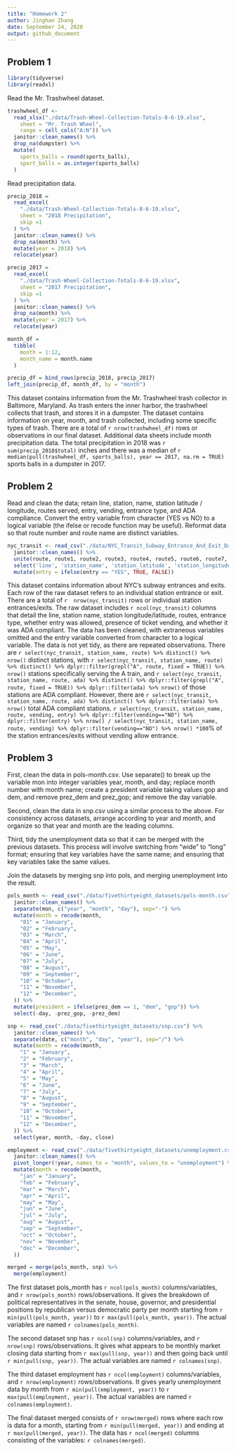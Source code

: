 ```yaml
---
title: "Homework 2"
author: Jinghan Zhang
date: September 24, 2020
output: github_document
---
```


## Problem 1

```r
library(tidyverse)
library(readxl)
```

Read the Mr. Trashwheel dataset.

```r
trashwheel_df <-
  read_xlsx("./data/Trash-Wheel-Collection-Totals-8-6-19.xlsx", 
    sheet = "Mr. Trash Wheel",
    range = cell_cols("A:N")) %>%
  janitor::clean_names() %>%
  drop_na(dumpster) %>%
  mutate(
    sports_balls = round(sports_balls),
    sport_balls = as.integer(sports_balls)
  )
```

Read precipitation data.

```r
precip_2018 = 
  read_excel(
    "./data/Trash-Wheel-Collection-Totals-8-6-19.xlsx",
    sheet = "2018 Precipitation",
    skip =1
  ) %>%
  janitor::clean_names() %>%
  drop_na(month) %>%
  mutate(year = 2018) %>%
  relocate(year)

precip_2017 = 
  read_excel(
    "./data/Trash-Wheel-Collection-Totals-8-6-19.xlsx",
    sheet = "2017 Precipitation",
    skip =1
  ) %>%
  janitor::clean_names() %>%
  drop_na(month) %>%
  mutate(year = 2017) %>%
  relocate(year)

month_df = 
  tibble(
    month = 1:12,
    month_name = month.name
  ) 

precip_df = bind_rows(precip_2018, precip_2017) 
left_join(precip_df, month_df, by = "month") 
```

This dataset contains information from the Mr. Trashwheel trash collector in Baltimore, Maryland. As trash enters the inner harbor, the trashwheel collects that trash, and stores it in a dumpster. The dataset contains information on year, month, and trash collected, including some specific types of trash. There are a total of `r nrow(trashwheel_df)` rows or observations in our final dataset. Additional data sheets include month precipitation data. The total precipitation in 2018 was `r sum(precip_2018$total)` inches and there was a median of `r median(pull(trashwheel_df, sports_balls), year == 2017, na.rm = TRUE)` sports balls in a dumpster in 2017.

## Problem 2

Read and clean the data; retain line, station, name, station latitude / longitude, routes served, entry, vending, entrance type, and ADA compliance. Convert the entry variable from character (YES vs NO) to a logical variable (the ifelse or recode function may be useful). Reformat data so that route number and route name are distinct variables.

```r
nyc_transit <- read_csv("./data/NYC_Transit_Subway_Entrance_And_Exit_Data.csv") %>%
  janitor::clean_names() %>%
  unite(route, route1, route2, route3, route4, route5, route6, route7, route8, route9, route10, route11, sep = "/", na.rm = TRUE) %>%
  select('line', 'station_name', 'station_latitude', 'station_longitude', 'route', 'entry', 'vending', 'entrance_type', 'ada') %>%
  mutate(entry = ifelse(entry == "YES", TRUE, FALSE))

```

This dataset contains information about NYC's subway entrances and exits. Each row of the raw dataset refers to an individual station entrance or exit. There are a total of `r  nrow(nyc_transit)` rows or individual station entrances/exits. The raw dataset includes `r ncol(nyc_transit)` columns that detail the line, station name, station longitude/latitude, routes, entrance type, whether entry was allowed, presence of ticket vending, and whether it was ADA compliant. The data has been cleaned, with extraneous variables omitted and the entry variable converted from character to a logical variable. The data is not yet tidy, as there are repeated observations. There are `r select(nyc_transit, station_name, route) %>% distinct() %>% nrow()` distinct stations, with `r select(nyc_transit, station_name, route) %>% distinct() %>% dplyr::filter(grepl("A", route, fixed = TRUE)) %>% nrow()` stations specifically serving the A train, and `r select(nyc_transit, station_name, route, ada) %>% distinct() %>% dplyr::filter(grepl("A", route, fixed = TRUE)) %>% dplyr::filter(ada) %>% nrow()` of those stations are ADA compliant. However, there are `r select(nyc_transit, station_name, route, ada) %>% distinct() %>% dplyr::filter(ada) %>% nrow()` total ADA compliant stations. `r select(nyc_transit, station_name, route, vending, entry) %>% dplyr::filter(vending=="NO") %>% dplyr::filter(entry) %>% nrow() / select(nyc_transit, station_name, route, vending) %>% dplyr::filter(vending=="NO") %>% nrow() *100`% of the station entrances/exits without vending allow entrance.

## Problem 3

First, clean the data in pols-month.csv. Use separate() to break up the variable mon into integer variables year, month, and day; replace month number with month name; create a president variable taking values gop and dem, and remove prez_dem and prez_gop; and remove the day variable.

Second, clean the data in snp.csv using a similar process to the above. For consistency across datasets, arrange according to year and month, and organize so that year and month are the leading columns.

Third, tidy the unemployment data so that it can be merged with the previous datasets. This process will involve switching from “wide” to “long” format; ensuring that key variables have the same name; and ensuring that key variables take the same values.

Join the datasets by merging snp into pols, and merging unemployment into the result.

```r
pols_month <- read_csv("./data/fivethirtyeight_datasets/pols-month.csv") %>%
  janitor::clean_names() %>%
  separate(mon, c("year", "month", "day"), sep="-") %>%
  mutate(month = recode(month,
    "01" = "January",
    "02" = "February",
    "03" = "March",
    "04" = "April",
    "05" = "May",
    "06" = "June",
    "07" = "July",
    "08" = "August",
    "09" = "September",
    "10" = "October",
    "11" = "November",
    "12" = "December",
  )) %>%
  mutate(president = ifelse(prez_dem == 1, "dem", "gop")) %>%
  select(-day, -prez_gop, -prez_dem)

snp <- read_csv("./data/fivethirtyeight_datasets/snp.csv") %>%
  janitor::clean_names() %>%
  separate(date, c("month", "day", "year"), sep="/") %>%
  mutate(month = recode(month,
    "1" = "January",
    "2" = "February",
    "3" = "March",
    "4" = "April",
    "5" = "May",
    "6" = "June",
    "7" = "July",
    "8" = "August",
    "9" = "September",
    "10" = "October",
    "11" = "November",
    "12" = "December",
  )) %>%
  select(year, month, -day, close)

employment <- read_csv("./data/fivethirtyeight_datasets/unemployment.csv") %>%
  janitor::clean_names() %>%
  pivot_longer(!year, names_to = "month", values_to = "unemployment") %>%
  mutate(month = recode(month,
    "jan" = "January",
    "feb" = "February",
    "mar" = "March",
    "apr" = "April",
    "may" = "May",
    "jun" = "June",
    "jul" = "July",
    "aug" = "August",
    "sep" = "September",
    "oct" = "October",
    "nov" = "November",
    "dec" = "December",
  ))

merged = merge(pols_month, snp) %>%
  merge(employment)

```

The first dataset pols_month has `r ncol(pols_month)` columns/variables, and `r nrow(pols_month)` rows/observations. It gives the breakdown of political representatives in the senate, house, governor, and presidential positions by republican versus democratic party per month starting from `r min(pull(pols_month, year))` to `r max(pull(pols_month, year))`. The actual variables are named `r colnames(pols_month)`.

The second dataset snp has `r ncol(snp)` columns/variables, and `r nrow(snp)` rows/observations. It gives what appears to be monthly market closing data starting from `r max(pull(snp, year))` and then going back until `r min(pull(snp, year))`. The actual variables are named `r colnames(snp)`.

The third dataset employment has `r ncol(employment)` columns/variables, and `r nrow(employment)` rows/observations. It gives yearly unemployment data by month from `r min(pull(employment, year))` to `r max(pull(employment, year))`. The actual variables are named `r colnames(employment)`.

The final dataset merged consists of `r nrow(merged)` rows where each row is data for a month, starting from `r min(pull(merged, year))` and ending at `r max(pull(merged, year))`. The data has `r ncol(merged)` columns consisting of the variables: `r colnames(merged)`.
